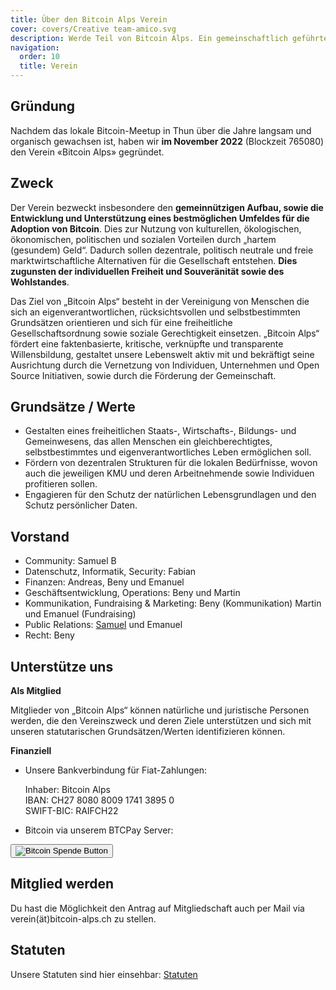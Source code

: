 ```yaml
---
title: Über den Bitcoin Alps Verein
cover: covers/Creative team-amico.svg
description: Werde Teil von Bitcoin Alps. Ein gemeinschaftlich geführter Verein, gegründet im November 2022, der sich für die Förderung der Bitcoin-Adoption für eine freie, dezentralisierte Gesellschaft einsetzt
navigation:
  order: 10
  title: Verein
---
```



## Gründung

Nachdem das lokale Bitcoin-Meetup in Thun über die Jahre langsam und organisch gewachsen ist, haben wir **im November 2022** (Blockzeit 765080) den Verein «Bitcoin Alps» gegründet.

## Zweck

Der Verein bezweckt insbesondere den **gemeinnützigen Aufbau, sowie die Entwicklung und Unterstützung eines bestmöglichen Umfeldes für die Adoption von Bitcoin**. Dies zur Nutzung von kulturellen, ökologischen, ökonomischen, politischen und sozialen Vorteilen durch „hartem (gesundem) Geld“. Dadurch sollen dezentrale, politisch neutrale und freie marktwirtschaftliche Alternativen für die Gesellschaft entstehen. **Dies zugunsten der individuellen Freiheit und Souveränität sowie des Wohlstandes**.

Das Ziel von „Bitcoin Alps“ besteht in der Vereinigung von Menschen die sich an eigenverantwortlichen, rücksichtsvollen und selbstbestimmten Grundsätzen orientieren und sich für eine freiheitliche Gesellschaftsordnung sowie soziale Gerechtigkeit einsetzen. „Bitcoin Alps“ fördert eine faktenbasierte, kritische, verknüpfte und transparente Willensbildung, gestaltet unsere Lebenswelt aktiv mit und bekräftigt seine Ausrichtung durch die Vernetzung von Individuen, Unternehmen und Open Source Initiativen, sowie durch die Förderung der Gemeinschaft.

## Grundsätze / Werte

- Gestalten eines freiheitlichen Staats-, Wirtschafts-, Bildungs- und Gemeinwesens, das allen Menschen ein gleichberechtigtes, selbstbestimmtes und eigenverantwortliches Leben ermöglichen soll.
- Fördern von dezentralen Strukturen für die lokalen Bedürfnisse, wovon auch die jeweiligen KMU und deren Arbeitnehmende sowie Individuen profitieren sollen.
- Engagieren für den Schutz der natürlichen Lebensgrundlagen und den Schutz persönlicher Daten.

## Vorstand

- Community: Samuel B
- Datenschutz, Informatik, Security: Fabian
- Finanzen: Andreas, Beny und Emanuel
- Geschäftsentwicklung, Operations: Beny und Martin
- Kommunikation, Fundraising & Marketing: Beny (Kommunikation) Martin und Emanuel (Fundraising)
- Public Relations: [Samuel](https://twitter.com/samuelkullmann "Samuel Link") und Emanuel
- Recht: Beny

## Unterstütze uns

**Als Mitglied**

Mitglieder von „Bitcoin Alps“ können natürliche und juristische Personen werden, die den Vereinszweck und deren Ziele unterstützen und sich mit unseren statutarischen Grundsätzen/Werten identifizieren können.

**Finanziell**

- Unsere Bankverbindung für Fiat-Zahlungen:

  Inhaber: Bitcoin Alps<br />
  IBAN: CH27 8080 8009 1741 3895 0<br />
  SWIFT-BIC: RAIFCH22

- Bitcoin via unserem BTCPay Server: 
<form method="POST" action="https://pay.bitcoin-alps.ch/apps/2nZQ6Cw5dBZaDDc9udjNso2SRLMm/pos">
  <input type="hidden" name="redirectUrl" value="https://www.bitcoin-alps.ch/verein/spende_danke" />
  <button class="button is-ghost" type="submit" name="choiceKey" value="bitcoin alps spende"><Image src="bitcoin_spenden.svg" alt="Bitcoin Spende Button" /></button>
</form>

## Mitglied werden

<MemberSignupForm client:load />

Du hast die Möglichkeit den Antrag auf Mitgliedschaft auch per Mail via\
verein(ät)bitcoin-alps.ch zu stellen.

## Statuten

Unsere Statuten sind hier einsehbar: [Statuten](/docs/Statuten_Bitcoin_Alps_V02.00.pdf)

